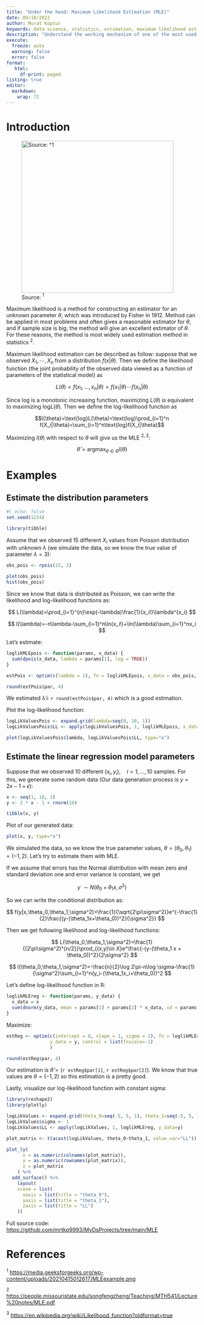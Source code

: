 ```yaml
---
title: "Under the hood: Maximum Likelihood Estimation (MLE)"
date: 09/18/2022
author: Murat Koptur
keywords: data science, statistics, estimation, maximum likelihood estimation
description: "Understand the working mechanism of one of the most used statistical methods."
execute:
  freeze: auto
  warning: false
  error: false
format: 
   html:
     df-print: paged
listing: true
editor: 
  markdown: 
    wrap: 72
---
```


# Introduction

![Source: $^1$](images/mle.webp){width="400"}

Maximum likelihood is a method for constructing an estimator for an unknown 
parameter $\theta$, which was introduced by Fisher in 1912. Method can be applied
in most problems and often gives a reasonable estimator for $\theta$, and if 
sample size is big, the method will give an excellent estimator of $\theta$. For
these reasons, the method is most widely used estimation method in statistics $^2$.

Maximum likelihood estimation can be described as follow: suppose that we observed
$X_1,\cdots,X_n$ from a distribution $f(x|\theta)$. Then we define the likelihood
function (the joint probability of the observed data viewed as a function of
parameters of the statistical model) as

$$L(\theta)=f(x_1,\ldots,x_n|\theta)=f(x_1|\theta)\cdots f(x_n|\theta)$$

Since $\text{log}$ is a monotonic increasing function, maximizing $L(\theta)$ is
equivalent to maximizing $\text{log}L(\theta)$. Then we define the log-likelihood
function as

$$l(\theta)=\text{log}L(\theta)=\text{log}\prod_{i=1}^n f(X_i|\theta)=\sum_{i=1}^n\text{log}f(X_i|\theta)$$

Maximizing $l(\theta)$ with respect to $\theta$ will give us the MLE $^{2,3}$:

$$\hat{\theta}=\mathop{\mathrm{argmax}}_{\theta\in\Theta}l(\theta)$$

# Examples

## Estimate the distribution parameters

```r
#| echo: false
set.seed(1234)

library(tibble)
```

Assume that we observed $15$ different $X_i$ values from Poisson distribution with
unknown $\lambda$ (we simulate the data, so we know the true value of parameter
$\lambda = 3$):

```r
obs_pois <- rpois(15, 3)

plot(obs_pois)
hist(obs_pois)
```

Since we know that data is distributed as Poisson, we can write the likelihood
and log-likelihood functions as:

$$
L(\lambda)=\prod_{i=1}^{n}\exp(-\lambda)\frac{1}{x_i!}\lambda^{x_i}
$$


$$
l(\lambda)=-n\lambda-\sum_{i=1}^n\ln(x_i!)+\ln(\lambda)\sum_{i=1}^nx_i
$$

Let's estimate:

```r
loglikMLEpois <- function(params, x_data) {
  sum(dpois(x_data, lambda = params[1], log = TRUE))
}

estPois <- optim(c(lambda = 1), fn = loglikMLEpois, x_data = obs_pois, control = list(fnscale=-1), method="BFGS")

round(estPois$par, 4)
```

We estimated $\hat{\lambda}=$ `r round(estPois$par, 4)` which is a good estimation.

Plot the log-likelihood function:

```r
logLikValuesPois <- expand.grid(lambda=seq(0, 10, 1))
logLikValuesPois$LL <- apply(logLikValuesPois, 1, loglikMLEpois, x_data=obs_pois)

plot(logLikValuesPois$lambda, logLikValuesPois$LL, type="o")
```


## Estimate the linear regression model parameters

Suppose that we observed 10 different $(x_i, y_i), \quad i=1,\ldots,10$ samples. 
For this, we generate some random data (Our data generation process is 
$y = 2x-1+\epsilon$):

```r
x <- seq(1, 10, 1)
y <- 2 * x - 1 + rnorm(10)

tibble(x, y)
```

Plot of our generated data:

```r
plot(x, y, type="o")
```
We simulated the data, so we know the true parameter values, $\theta=(\theta_0, \theta_1)=(-1, 2)$. Let's
try to estimate them with MLE.

If we assume that errors has the Normal distribution with mean zero and standard
deviation one and error variance is constant, we get

$$
y~\sim N(\theta_0+\theta_1x,\sigma^2)
$$

So we can write the conditional distribution as:

$$
f(y|x,\theta_0,\theta_1,\sigma^2)=\frac{1}{\sqrt{2\pi\sigma^2}}e^{-\frac{1}{2}\frac{(y-(\theta_1x+\theta_0))^2}{\sigma^2}}
$$

Then we get following likelihood and log-likelihood functions:

$$
L(\theta_0,\theta_1,\sigma^2)=\frac{1}{(2\pi\sigma^2)^{n/2}}\prod_{(x,y)\in X}e^\frac{-(y-(\theta_1 x + \theta_0))^2}{2\sigma^2}
$$

$$
l(\theta_0,\theta_1,\sigma^2)=-\frac{n}{2}\log 2\pi-n\log \sigma-\frac{1}{\sigma^2}\sum_{i=1}^n(y_i-(\theta_1x_i+\theta_0))^2
$$

Let's define log-likelihood function in R:

```r
loglikMLEreg <- function(params, y_data) {
  x_data = x
  sum(dnorm(y_data, mean = params[1] + params[2] * x_data, sd = params[3], log = TRUE))
}
```

Maximize:

```r
estReg <- optim(c(intercept = 0, slope = 1, sigma = 1), fn = loglikMLEreg,
                y_data = y, control = list(fnscale=-1)
                )

round(estReg$par, 4)
```

Our estimation is $\hat{\theta}=($`r estReg$par[1]`, `r estReg$par[2]`$)$. We know that true values are
$\theta=(-1, 2)$ so this estimation is a pretty good.

Lastly, visualize our log-likelihood function with constant sigma:

```r
library(reshape2)
library(plotly)

logLikValues <- expand.grid(theta_0=seq(-5, 5, 1), theta_1=seq(-5, 5, 1))
logLikValues$sigma <- 1
logLikValues$LL <- apply(logLikValues, 1, loglikMLEreg, y_data=y)

plot_matrix <- t(acast(logLikValues, theta_0~theta_1, value.var="LL"))

plot_ly(
      x = as.numeric(colnames(plot_matrix)), 
      y = as.numeric(rownames(plot_matrix)), 
      z = plot_matrix
    ) %>% 
  add_surface() %>%
    layout(
    scene = list(
      xaxis = list(title = "theta_0"),
      yaxis = list(title = "theta_1"),
      zaxis = list(title = "LL")
    ))
```

Full source code:
<https://github.com/mrtkp9993/MyDsProjects/tree/main/MLE>

# References

$^1$ <https://media.geeksforgeeks.org/wp-content/uploads/20210415012617/MLEexample.png>

$^2$ <https://people.missouristate.edu/songfengzheng/Teaching/MTH541/Lecture%20notes/MLE.pdf>

$^3$ <https://en.wikipedia.org/wiki/Likelihood_function?oldformat=true>


